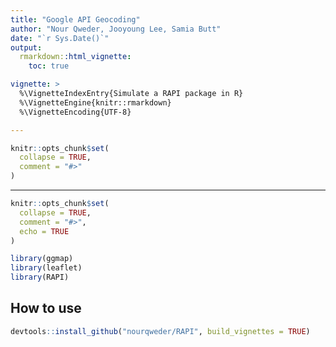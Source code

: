 ```yaml
---
title: "Google API Geocoding"
author: "Nour Qweder, Jooyoung Lee, Samia Butt"
date: "`r Sys.Date()`"
output: 
  rmarkdown::html_vignette:
    toc: true

vignette: >
  %\VignetteIndexEntry{Simulate a RAPI package in R}
  %\VignetteEngine{knitr::rmarkdown}
  %\VignetteEncoding{UTF-8}

---
```

```r
knitr::opts_chunk$set(
  collapse = TRUE,
  comment = "#>"
)
```
---
```r
knitr::opts_chunk$set(
  collapse = TRUE,
  comment = "#>",
  echo = TRUE
)
```

```r
library(ggmap)
library(leaflet)
library(RAPI)
```


## How to use
```r
devtools::install_github("nourqweder/RAPI", build_vignettes = TRUE)
```

